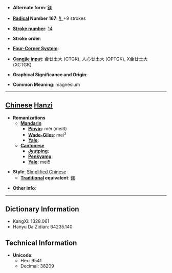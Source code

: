 * '''Alternate form''': [[鎂]]

* '''[[Wiktionary:Chinese radical index| Radical]] Number 167''': [[Wiktionary:Chinese radical index 钅|钅]]+9 strokes

* '''[[Wiktionary:Chinese total strokes index|Stroke number]]''': [[Wiktionary:Chinese total strokes index 14|14]]

* '''Stroke order''': 

* '''[[Wiktionary:Chinese four corner index|Four-Corner System]]''': 

* '''[[Wiktionary:Chinese Cangjie index|Cangjie input]]''': 金廿土大 (CTGK), 人心廿土大 (OPTGK), X金廿土大 (XCTGK)

* '''Graphical Significance and Origin''': 

* '''Common Meaning''': magnesium

----

== [[Chinese]] [[Hanzi]] ==

* '''Romanizations'''
** '''[[Mandarin]]'''
*** '''[[Pinyin]]''': měi (mei3)
*** '''[[Wade-Giles]]''': mei<sup>3</sup>
*** '''[[Yale]]''': 
** '''[[Cantonese]]'''
*** '''[[Jyutping]]''':
*** '''[[Penkyamp]]''': 
*** '''[[Yale]]''': mei5

* '''Style''': [[Simplified Chinese]] 
** '''[[Traditional Chinese|Traditional]] equivalent''': [[鎂]]

* '''Other info''': 

----

== Dictionary Information ==

* KangXi: 1328.061
* Hanyu Da Zidian: 64235.140

== Technical Information ==

* '''Unicode''':
** Hex: 9541
** Decimal: 38209